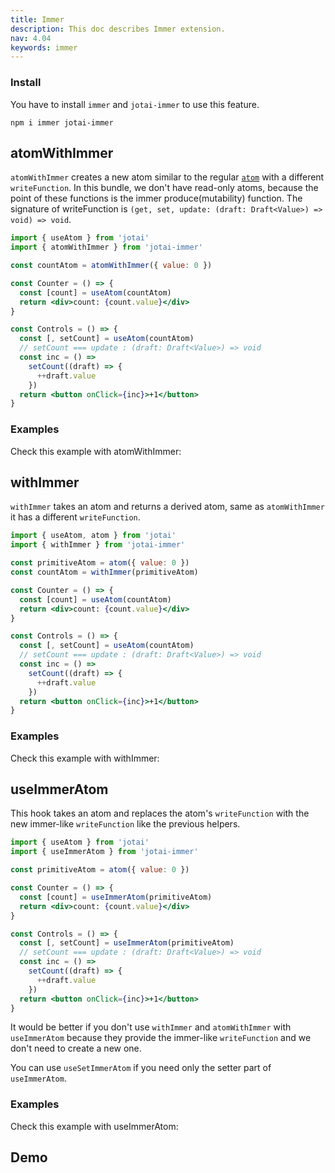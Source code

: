 ```yaml
---
title: Immer
description: This doc describes Immer extension.
nav: 4.04
keywords: immer
---
```


### Install

You have to install `immer` and `jotai-immer` to use this feature.

```
npm i immer jotai-immer
```

## atomWithImmer

`atomWithImmer` creates a new atom similar to the regular [`atom`](../core/atom.mdx) with a different `writeFunction`. In this bundle, we don't have read-only atoms, because the point of these functions is the immer produce(mutability) function.
The signature of writeFunction is `(get, set, update: (draft: Draft<Value>) => void) => void`.

```jsx
import { useAtom } from 'jotai'
import { atomWithImmer } from 'jotai-immer'

const countAtom = atomWithImmer({ value: 0 })

const Counter = () => {
  const [count] = useAtom(countAtom)
  return <div>count: {count.value}</div>
}

const Controls = () => {
  const [, setCount] = useAtom(countAtom)
  // setCount === update : (draft: Draft<Value>) => void
  const inc = () =>
    setCount((draft) => {
      ++draft.value
    })
  return <button onClick={inc}>+1</button>
}
```

### Examples

Check this example with atomWithImmer:

<Stackblitz id="vitejs-vite-tblppw" file="src%2FApp.tsx" />

## withImmer

`withImmer` takes an atom and returns a derived atom, same as `atomWithImmer` it has a different `writeFunction`.

```jsx
import { useAtom, atom } from 'jotai'
import { withImmer } from 'jotai-immer'

const primitiveAtom = atom({ value: 0 })
const countAtom = withImmer(primitiveAtom)

const Counter = () => {
  const [count] = useAtom(countAtom)
  return <div>count: {count.value}</div>
}

const Controls = () => {
  const [, setCount] = useAtom(countAtom)
  // setCount === update : (draft: Draft<Value>) => void
  const inc = () =>
    setCount((draft) => {
      ++draft.value
    })
  return <button onClick={inc}>+1</button>
}
```

### Examples

Check this example with withImmer:

<Stackblitz id="vitejs-vite-jwfjqm" file="src%2FApp.tsx" />

## useImmerAtom

This hook takes an atom and replaces the atom's `writeFunction` with the new immer-like `writeFunction` like the previous helpers.

```jsx
import { useAtom } from 'jotai'
import { useImmerAtom } from 'jotai-immer'

const primitiveAtom = atom({ value: 0 })

const Counter = () => {
  const [count] = useImmerAtom(primitiveAtom)
  return <div>count: {count.value}</div>
}

const Controls = () => {
  const [, setCount] = useImmerAtom(primitiveAtom)
  // setCount === update : (draft: Draft<Value>) => void
  const inc = () =>
    setCount((draft) => {
      ++draft.value
    })
  return <button onClick={inc}>+1</button>
}
```

It would be better if you don't use `withImmer` and `atomWithImmer` with `useImmerAtom` because they provide the immer-like `writeFunction` and we don't need to create a new one.

You can use `useSetImmerAtom` if you need only the setter part of `useImmerAtom`.

### Examples

Check this example with useImmerAtom:

<Stackblitz id="vitejs-vite-k2rixl" file="src%2FApp.tsx" />

## Demo

<Stackblitz id="vitejs-vite-tksbwq" file="src%2FApp.tsx" />

